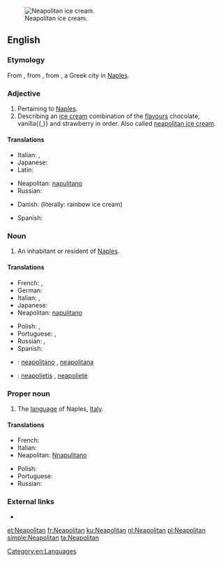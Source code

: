[[Image:Neapolitan ice cream UK.JPG|thumb|right|Neapolitan ice cream.]]
==English==

===Etymology===
From {{etyl|la|en}} {{term|neapolitanus|neāpolītānus|lang=la}}, from {{term|Neapolis|Neāpolis|lang=la}}, from {{etyl|grc|en}} {{term|Νεάπολις||new city|tr=Neapolis|sc=Grek|lang=grc}}, a Greek city in [[Naples]].

===Adjective===
{{en-adj|-}}

# Pertaining to [[Naples]].
# Describing an [[ice cream]] combination of the [[flavours]] chocolate, vanilla{{,}} and strawberry in order. Also called [[neapolitan ice cream]].

====Translations====
{{trans-top|pertaining to Naples}}
* Italian: {{t+|it|napoletano}}, {{t-|it|partenopeo}}
* Japanese: {{t|ja|ナポリの|tr=napori no}}
* Latin: {{t-|la|neapolitanus|alt=neāpolītānus}}
{{trans-mid}}
* Neapolitan: [[napulitano]]
* Russian: {{t|ru|неаполитанский|sc=Cyrl|tr=neapolitánskij}}
{{trans-bottom}}

{{trans-top|ice cream}}
* Danish: {{t|da|regnbueis}} (literally: rainbow ice cream)
{{trans-mid}}
* Spanish: {{t|es|helado napolitano|m}}
{{trans-bottom}}

===Noun===
{{en-noun}}

# An inhabitant or resident of [[Naples]].

====Translations====
{{trans-top|inhabitant or resident of Naples}}
* French: {{t+|fr|Napolitain|m}}, {{t+|fr|Napolitaine|f}}
* German: {{t|de|Neapolitaner|m}}
* Italian: {{t+|it|napoletano|m}}, {{t+|it|napoletana|f}}
* Japanese: {{t|ja|ナポリ人|tr=napori jin}}
* Neapolitan: [[napulitano]]
{{trans-mid}}
* Polish: {{t-|pl|neapolitańczyk|m}}, {{t-|pl|neapolitanka|f}}
* Portuguese: {{t+|pt|napolitano|m}}, {{t-|pt|napolitana|f}}
* Russian: {{t|ru|неаполитанец|m|sc=Cyrl|tr=neapolitánec}}, {{t|ru|неаполитанка|f|sc=Cyrl|tr=neapolitánka}}
* Spanish: {{t+|es|napolitano}}
{{trans-bottom}}

{{checktrans-top}}
* {{ttbc|ia}}: [[neapolitano]] {{m}}, [[neapolitana]] {{f}}
* {{ttbc|lt}}: [[neapolietis]] {{m}}, [[neapolietė]] {{f}}
{{trans-bottom}}

===Proper noun===
{{en-proper noun}}

# The [[language]] of Naples, [[Italy]].

====Translations====
{{trans-top|language of Naples, Italy}}
* French: {{t+|fr|napolitain|m}}
* Italian: {{t+|it|napoletano|m}}
* Neapolitan: [[Nnapulitano]]
{{trans-mid}}
* Polish: {{t+|pl|neapolitański|m}}
* Portuguese: {{t+|pt|napolitano|m}}
* Russian: {{t|ru|неаполитанский|sc=Cyrl}}
{{trans-bottom}}

===External links===
* {{ethnologue|code=nap}}

[[Category:en:Languages]]

[[et:Neapolitan]]
[[fr:Neapolitan]]
[[ku:Neapolitan]]
[[nl:Neapolitan]]
[[pl:Neapolitan]]
[[simple:Neapolitan]]
[[ta:Neapolitan]]